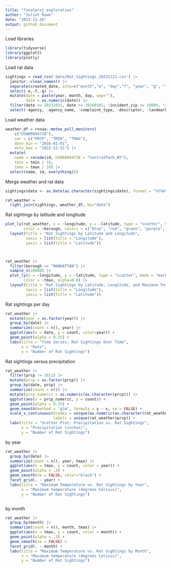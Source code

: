 ```yaml
---
title: "finalproj_exploration"
author: "Juliet Rowe"
date: "2023-11-26"
output: github_document
---
```


Load libraries
```r
library(tidyverse)
library(ggplot2)
library(plotly)

```

Load rat data
```r
sightings = read_csv('data/Rat_Sightings_20231121.csv') |> 
  janitor::clean_names() |> 
  separate(created_date, into=c("month","e", "day","f", "year", "g", "time"), sep=c(2,3,5,6,10,11)) |> 
  select(-e,-f,-g) |> 
  mutate(date = paste(year, month, day, sep=""), 
         date = as.numeric(date)) |>  
  filter(date <= 20231031, date >= 20160101, !incident_zip <= 10000, !incident_zip >11697, !borough %in% c("Unspecified", NA)) |> 
  select(-agency, -agency_name, -complaint_type, -descriptor, -landmark, -facility_type, -park_facility_name, -vehicle_type, -taxi_company_borough, -taxi_pick_up_location, -bridge_highway_name, -road_ramp, -bridge_highway_segment, -bridge_highway_direction) |> select(unique_key, date, year, month, day, everything())
```


Load weather data
```r
weather_df = rnoaa::meteo_pull_monitors(
    c("USW00094728"),
    var = c("PRCP", "TMIN", "TMAX"), 
    date_min = "2016-01-01",
    date_max = "2022-12-31") |>
  mutate(
    name = recode(id, USW00094728 = "CentralPark_NY"),
    tmin = tmin / 10,
    tmax = tmax / 10) |>
  select(name, id, everything())
```


Merge weather and rat data
```r
sightings$date <- as.Date(as.character(sightings$date), format = "%Y%m%d")

rat_weather =
  right_join(sightings, weather_df, by="date")
```



Rat sightings by latitude and longitude
```r


plot_ly(rat_weather, x = ~longitude, y = ~latitude, type = "scatter", mode = "markers",
        color = ~borough, colors = c("blue", "red", "green", "purple", "orange")) |>
  layout(title = "Rat Sightings by Latitude and Longitude",
         xaxis = list(title = "Longitude"),
         yaxis = list(title = "Latitude"))



rat_weather |>
  filter(borough == "MANHATTAN") |>
  sample_n(10000) |> 
  plot_ly(x = ~longitude, y = ~latitude, type = "scatter", mode = "markers",
        color = ~tmax, alpha=0.8) |>
  layout(title = "Rat Sightings by Latitude, Longitude, and Maximum Temperature",
         xaxis = list(title = "Longitude"),
         yaxis = list(title = "Latitude"))
```



Rat sightings per day
```r
rat_weather |>
  mutate(year = as.factor(year)) |>
  group_by(date) |>
  summarize(count = n(), year) |>  
  ggplot(aes(x = date, y = count, color=year)) +
  geom_point(alpha = 0.25) + 
  labs(title = "Time Series: Rat Sightings Over Time",
       x = "Date",
       y = "Number of Rat Sightings")
```


Rat sightings versus precipitation
```r

rat_weather |>
  filter(prcp != 1811) |>
  mutate(prcp = as.factor(prcp)) |>
  group_by(date, prcp) |>
  summarize(count = n()) |>
  mutate(prcp_numeric = as.numeric(as.character(prcp))) |>
  ggplot(aes(x = prcp_numeric, y = count)) +
  geom_point(alpha = 0.25) +
  geom_smooth(method = "glm", formula = y ~ x, se = FALSE) +
  scale_x_continuous(breaks = unique(as.numeric(as.character(rat_weather$prcp))),
                     labels = unique(rat_weather$prcp)) +
  labs(title = "Scatter Plot: Precipitation vs. Rat Sightings",
       x = "Precipitation (inches)",
       y = "Number of Rat Sightings")

```


by year
```r
rat_weather |>
  group_by(date) |>
  summarize(count = n(), year, tmax) |>
  ggplot(aes(x = tmax, y = count, color = year)) + 
  geom_point(alpha = .3) +
  geom_smooth(se = FALSE, color="black") + 
  facet_grid(. ~ year) +
  labs(title = "Maximum Temperature vs. Rat Sightings by Year",
       x = "Maximum temperature (degrees Celsius)",
       y = "Number of Rat Sightings")



```

 by month
```r
rat_weather |>
  group_by(month) |>
  summarize(count = n(), month, tmax) |>
  ggplot(aes(x = tmax, y = count, color = month)) + 
  geom_point(alpha = .3) +
  geom_smooth(se = FALSE) + 
  facet_grid(. ~ month) +
  labs(title = "Maximum Temperature vs. Rat Sightings by Month",
       x = "Maximum temperature (degrees Celsius)",
       y = "Number of Rat Sightings")

```
 
 